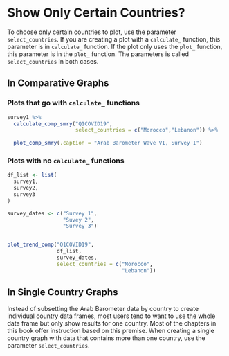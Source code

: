 # Show Only Certain Countries? {#select-countries-chp}

To choose only certain countries to plot, use the parameter `select_countries`. If you are creating a plot with a `calculate_` function, this parameter is in `calculate_` function. If the plot only uses the `plot_` function, this parameter is in the `plot_` function. The parameters is called `select_countries` in both cases.

## In Comparative Graphs

### Plots that go with `calculate_` functions {#select-countries-calculate}


```r

survey1 %>%
  calculate_comp_smry("Q1COVID19",
                      select_countries = c("Morocco","Lebanon")) %>%
  
  plot_comp_smry(.caption = "Arab Barometer Wave VI, Survey I")


```

### Plots with no `calculate_` functions {#select-countries-no-calculate}

```r

df_list <- list(
  survey1,
  survey2,
  survey3
)

survey_dates <- c("Survey 1",
                  "Suvey 2",
                  "Survey 3")


plot_trend_comp("Q1COVID19",
                df_list,
                survey_dates,
                select_countries = c("Morocco",
                                     "Lebanon"))

```


## In Single Country Graphs

Instead of subsetting the Arab Barometer data by country to create individual country data frames, most users tend to want to use the whole data frame but only show results for one country. Most of the chapters in this book offer instruction based on this premise. When creating a single country graph with data that contains more than one country, use the parameter `select_countries`.